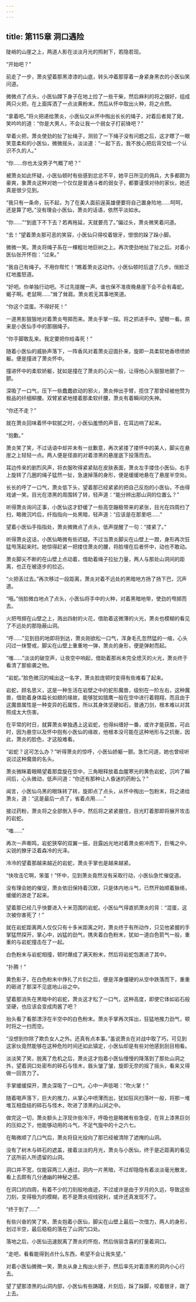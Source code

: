 ```yaml
---
---
---
```

title: 第115章 洞口遇险
---



陡峭的山崖之上，两道人影在淡淡月光的照射下，若隐若现。

“开始吧？”

前走了一步，萧炎望着那黑漆漆的山底，转头冲着那穿着一身紧身黑衣的小医仙笑问道。

微微点了点头，小医仙蹲下身子在地上捡了一些干柴，然后麻利的将之捆好，组成两只火把，在上面挥洒了一点淡黄粉末，然后从怀中取出火种，将之点燃。

“拿着吧。”将火把递给萧炎，小医仙又从怀中掏出长长的绳子，对着后者晃了晃，笑吟吟的道：“你是大男人，不会让我一个弱女子打前锋吧？”

举着火把，萧炎使劲的扯了扯绳子，测验了一下绳子没有问题之后，这才瞟了一眼笑意柔和的小医仙，微微摇头，淡淡道：“一起下去，我不放心把后背交给一个认识不久的人。”

“你……你也太没男子气概了吧？”

被萧炎如此怀疑，小医仙顿时有些感到忿忿不平，她平日所见的佣兵，大多都颇为豪爽，象萧炎这种对她一个仅仅是普通斗者的弱女子，都要谨慎对待的家伙，她还真是很少见到。

“我只有一条命，玩不起，为了在美人面前逞英雄便要将自己置身险地……呵呵，还是算了吧。”没有理会小医仙，萧炎的话语，依然平淡如水。

“你……”“到底下不下去？若再拖延，天就要亮了。”偏过头，萧炎微笑着问道。

“去！”望着萧炎那可恶的笑容，小医仙只得咬着银牙，恨恨的跺了跺小脚。

微微一笑。萧炎将绳子系在一棵粗壮地巨树之上。再次使劲地扯了扯之后。对着小医仙张开怀抱：“过来。”

“我自己有绳子。不用你帮忙！”瞧着萧炎这动作。小医仙顿时后退了几步。俏脸泛红地羞怒道。

“好吧。你单独行动吧。不过先提醒一声。谁也保不准夜晚悬崖下会不会有毒蛇。蝎子啊。老鼠啊……”耸了耸肩。萧炎若无其事地笑道。

“你这个混蛋。不得好死！”

一道黑影狠狠地对着萧炎甩掷而来。萧炎手掌一探。将之抓进手中。望眼一看。原来是小医仙手中的那捆绳子。

“你手脚敢乱来。我定要把你给毒死！”

随着小医仙的威胁声落下，一阵香风对着萧炎迎面扑来，旋即一具柔软地香喷喷娇躯。便是撞进了萧炎怀中。

撞进怀中的柔软娇躯，犹如是撞在了萧炎的心尖一般，让得他心头狠狠地颤了一颤。

深吸了一口气，压下一些蠢蠢欲动的邪火，萧炎伸出手臂，揽住了那曾经被他赞为极品的纤细柳腰。双臂紧紧地搂着那柔软纤腰，萧炎有着瞬间的失神。

“你还不走？”

就在萧炎回味着怀中软腻之时，小医仙羞愤的声音，在耳边响了起来。

“抱歉。”

萧炎笑了笑，不过话语中却并未有一丝歉意，再次紧搂了搂怀中的美人，脚尖在悬崖之上轻轻一点。两人便是径直的对着漆黑的悬崖底下投落而去。

耳边传来的剧烈风声，将衣服吹得紧紧贴在皮肤表面，萧炎左手搂住小医仙，右手上旋转了几圈的绳子猛然一扯，急速掉落的身形，便是缓缓地悬在了悬崖半空处。

长长的呼了一口气，萧炎低下头，望着那已经紧紧的把自己反抱的小医仙，不由得戏谑一笑。目光在漆黑的周围转了转，轻声道：“能分辨出那山洞的位置么？”

听得萧炎询问正事，小医仙这才舒缓了一些高空蹦极带来的紧张，目光在四周扫了扫，略微沉吟后，纤指指向一处黑暗，轻声道：“应该是在那里吧……”

望着小医仙手指指处，萧炎微微点了点头，低声提醒了一句：“搂紧了。”

听得萧炎这话，小医仙略微有些迟疑。不过当萧炎脚尖在山壁上一蹬，身形再次狂猛甩荡起来时。她惊得赶紧一把搂住萧炎的腰，将脸埋在后者怀中，动也不敢动。

萧炎脚尖不断的在山壁上点动着，借助着绳子拉扯力量，两人与那处山洞间的距离，也正在被逐步的拉近。

“火把丢过去。”再次移过一段距离，萧炎对着不远处的黑暗地方扬了扬下巴，沉声道。

“哦。”俏脸微白地点了点头，小医仙将手中的火种，对着黑暗地带，使劲的甩掷而去。

火把甩掷在山壁之上，溅出四射的火花，借助着这微薄的火光，萧炎也模糊的看见了不远处的那隐蔽山洞。

“呼……”见到目的地即将到达，萧炎刚欲松一口气，浑身毛孔忽然猛的一缩，心头闪过一抹警戒，脚尖在山壁上重重地一弹，萧炎的身形，便是弹射而起。

“嗤……”淡淡的破空声，让夜空中响起，借助着那尚未完全熄灭的火光，萧炎终于看清了那偷袭之物。

“岩蛇。”脸色微沉的喊出这一名字，萧炎脸庞顿时变得有些难看了起来。

岩蛇，顾名思义，这是一种生活在岩壁之中的蛇形魔兽，级别在一阶左右，这种魔兽，借助着身体扁长如翅的缘故，能够犹如猎鹰一般在空中进行着翱翔，而且由于这魔兽属性是一种变异的石属性，所以其身体坚硬如石，普通刀剑，根本难以对其照成太大伤害。

在平常的时日，就算萧炎单独遇上这岩蛇，也得纠缠好一番，或许才能获胜，可此时，因为悬空以及怀中抱有小医仙的缘故，他根本没可能在这种地形与之抗衡，因此，萧炎的脸色，才这般难看。

“岩蛇？这可怎么办？”听得萧炎的惊呼，小医仙娇躯一颤。急忙问道，她也曾经听说过这种魔兽的名头。

萧炎微眯着眼睛望着那盘旋在空中，三角眼释放着血腥寒光的黄色岩蛇，沉吟了瞬间后，心头微动，低声问道：“你还有那种让人昏迷的药粉么？”

闻言，小医仙乌黑的眼珠转了转，旋即点了点头，从怀中掏出一包粉末，将之递给萧炎，道：“这是最后一点了，省着点用……”

接过药粉，萧炎将之全部倒入手中，然后将之紧紧握住，目光盯着那即将展开攻击的岩蛇。

“嗤……”

再次一声嘶鸣，岩蛇狭窄的双翼一振，目露凶光地对着萧炎俯冲而下，巨嘴之中。尖锐的獠牙泛着森冷的光泽。

冷冷的望着那越来越近的岩蛇，萧炎手掌也是越来越紧。

“快攻击它啊，笨蛋！”怀中，见到萧炎竟然没有采取行动，小医仙急忙催促道。

没有理会她的催促，萧炎依旧保持着沉默，只是体内地斗气，已然开始顺着脉络，缓缓的游走了起来。

望着那已经几乎快要进入十米范围的岩蛇。小医仙气得直抓萧炎的背：“混蛋，这次被你害死了！”

就在岩蛇距离两人仅仅只有十多米距离之时，萧炎终于有所动作，只见他紧握的手掌猛然探开，掌心中，凶猛的劲气，携夹着白色粉末，犹如一道白色箭气一般，重重的与岩蛇撞击在了一起。

白色粉末与岩蛇相撞，顿时爆成了满天粉末，然后将岩蛇包裹进了其中。

“扑腾！”

黄色影子，在白色粉末中挣扎了片刻之后，便是浑身僵硬的从空中跌落而下，重重的砸进了那深不见底地山谷之中。

望着那消失在黑暗中的岩蛇，萧炎这才松了一口气，这种高度，即使它体如岩石般坚硬，也应该会变成肉酱了吧？

抬头看了看那漂浮在半空中的白色粉末。萧炎手掌再次挥出，狂猛地推力劲气，顿时将之一扫而空。

“没想到你除了欺负女人之外。还真有点本事。”虽说萧炎在对战中取了巧，可见到这家伙竟然能够在这种危险时间还如此镇定，小医仙却是有些对他感到刮目相看。

淡淡笑了笑，脱离了危机之后，萧炎这才抱着小医仙慢慢的降落到了那处山洞之外，望着洞口处密布的碎石与怪木，眉头皱了皱，旋即无奈的摇了摇头，看来又得做一回苦力了。

手掌缓缓探开，萧炎深吸了一口气，心中一声低喝：“吹火掌！”

随着喝声落下，巨大的推力，从掌心中喷薄而出，犹如狂风扫落叶一般，将那一堆堆互相盘结的碎石与怪木，吹进了漆黑的山涧之中。

做完这一切，萧炎额头上浮现许些冷汗，呼吸也是略微有些急促，在背上漆黑巨剑的压抑之下，他能够动用的斗气，不足气旋中的十之六七。

在略微顺了几口气后，萧炎将目光投向了那已经被清除了遮掩的山洞。

没有了树木与碎石的遮盖，接着淡淡的月光，萧炎与小医仙，终于是近距离的看见了这所前人所遗留的山洞。

洞口并不宽，仅能容两三人通过，洞内一片黑暗，不过却隐隐有着淡淡毫光散发，看上去颇有几分通幽的神秘之感。

在洞口的四周，有着不少的刀刻般地痕迹，不过或许是由于岁月的久远，导致这些刀刻，变得极为的模糊，若不是萧炎视线锐利，或许还真发现不了。

“终于到了……”

有些兴奋的笑了笑，萧炎抱着小医仙，脚尖在山壁上最后一次借力，两人的身形，划过半空，最后稳稳的落在了山洞门口处。

落地之后，小医仙迅速脱离了萧炎的怀抱，然后俏丽含喜的打量着洞口。

“走吧，看看能得到点什么东西，希望不会让我失望。”

对着小医仙微微一笑，萧炎从身上掏出火折子，然后率先对着漆黑的洞内小心行去。

望了望那漆黑的山洞内部，小医仙有些踌躇，片刻后，跺了跺脚，咬着银牙，跟了上去。